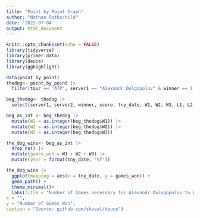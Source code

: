 ```yaml
---
title: "Point by Point Graph"
author: "Nathan Rothschild"
date: '2022-07-04'
output: html_document
---
```


```r
knitr::opts_chunk$set(echo = FALSE)
library(tidyverse)
library(primer.data)
library(deuce)
library(gghighlight)
```

```r
data(point_by_point)
thedog<- point_by_point |> 
  filter(tour == "ATP", server1 == "Alexandr Dolgopolov" & winner == 1 | server2 == "Alexandr Dolgopolov" & winner == 2, draw == "Main")
```

```r
beg_thedog<- thedog |> 
  select(server1, server2, winner, score, tny_date, W1, W2, W3, L1, L2, L3)
```

```r
beg_as_int <- beg_thedog |> 
  mutate(W1 = as.integer(beg_thedog$W1)) |> 
  mutate(W2 = as.integer(beg_thedog$W2)) |> 
  mutate(W3 = as.integer(beg_thedog$W3))
```
```r
the_dog_wins<- beg_as_int |> 
  drop_na() |> 
  mutate(games_won = W1 + W2 + W3) |> 
  mutate(year = format(tny_date, '%Y'))
```

```r
the_dog_wins |> 
  ggplot(mapping = aes(x = tny_date, y = games_won)) + 
  geom_path() +
  theme_minimal()+
  labs(title = "Number of Games necessary for Alexandr Dologopolov to Win a Match", subtitle = "The fewest number of games he needed to win was in 2012",
x = "",
y = "Number of Games Won",
caption = "Source: github.com/skoval/deuce")
```



